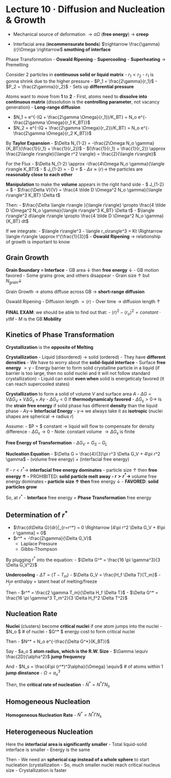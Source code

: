 # Lecture 10 · Diffusion and Nucleation & Growth

- Mechanical source of deformation $\rightarrow \sigma \Omega$ (**free energy**) $\rightarrow$ **creep**

- Interfacial area (**incommensurate bonds**) $\rightarrow \frac{\gamma}{r}\Omega \rightarrow$ **smothing of interface**

Phase Transformation
- **Oswald Ripening**
- **Supercooling**
- **Superheating** $\rightarrow$ Premelting

Consider 2 particles in **continuous solid or liquid matrix**
- $r_1 < r_2$
    - $r_1$ is gonna shrink due to the higher pressure
    - $P_1 = \frac{2\gamma}{r_1}$
    - $P_2 = \frac{2\gamma}{r_2}$
        - Sets up **differential pressure**
        
Atoms want to move from **1** to **2**
- First, atoms need to **dissolve into continuous matrix** (dissolution is the **controlling parameter**, not vacancy generation)
    - **Long-range diffusion**

- $N_1 = e^{-(Q + \frac{2\gamma \Omega}{r_1})/K_BT} = N_o e^{-\frac{2\gamma \Omega}{r_1 K_BT}}$
- $N_2 = e^{-(Q + \frac{2\gamma \Omega}{r_2})/K_BT} = N_o e^{-\frac{2\gamma \Omega}{r_2 K_BT}}$

By **Taylor Expansion**
- $\Delta N_{1-2} = -\frac{2\Omega N_o \gamma}{K_BT}(\frac{1}{r_1} + \frac{1}{r_2})$
    - $(\frac{1}{r_1} + \frac{1}{r_2}) \approx \frac{2\langle r\rangle}{\langle r^2 \rangle} = \frac{2}{\langle r\rangle}$
    
For the Flux
- $\Delta N_{1-2} \approx -\frac{4\Omega N_o \gamma}{\langle r\rangle K_BT}$
- $ J_{1-2} = - \tilde D \frac{\Delta N_{1-2}}{\langle r\rangle} = \frac{\tilde D 4\Omega N_o \gamma}{\langle r\rangle^2 K_BT}$
    - $\Delta x \approx \langle r\rangle \rightarrow$ the particles are **reasonably close to each other**
    
**Manipulation** to make the **volume** appears in the right hand side
- $ J_{1-2} \frac{1}{\langle r\rangle} = \frac{4 \tilde D \Omega N_o \gamma}{\langle r\rangle^3 K_BT}$
- $\frac{\Delta V}{V} = \frac{4 \tilde D \Omega^2 N_o \gamma}{\langle r\rangle^3 K_BT} \Delta t$

Then:
- $\frac{\Delta \langle r\rangle }{\langle r\rangle} \propto \frac{4 \tilde D \Omega^2 N_o \gamma}{\langle r\rangle^3 K_BT} \Delta t$
- $\langle r\rangle^2 d\langle r\rangle \propto \frac{4 \tilde D \Omega^2 N_o \gamma}{K_BT} dt$

If we integrate:
- $\langle r\rangle^3 - \langle r_o\rangle^3 = Kt \Rightarrow \langle r\rangle \approx t^{\frac{1}{3}}$
    - **Oswald Ripening** $\rightarrow$ relationship of growth is important to know
    
## Grain Growth

**Grain Boundary** $\equiv$ **Interface**
- GB area $\downarrow$ then **free energy** $\downarrow$
- GB motion favored
- Some grains grow, and others disappear
- Grain size $\uparrow$ but $N_{grain} \downarrow$

Grain Growth $\rightarrow$ atoms diffuse across GB $\rightarrow$ **short-range diffusion**

Oswald Ripening
- Diffusion length $\propto \langle r \rangle$
- Over time $\rightarrow$ diffusion length $\uparrow$

**FINAL EXAM**: we should be able to find out that:
- $\langle r \rangle^2 - \langle r_o \rangle^2 = constant \cdot \gamma t M$
    - $M$ is the GB **Mobility**
  
## Kinetics of Phase Transformation

**Crystallization** is the **opposite of Melting**

**Crystallization**
- Liquid (disordered) $\rightarrow$ solid (ordered)
- They have **different densities**
- We have to worry about the **solid-liquid interface**
    - Surface **free energy** $\propto \gamma$
    - Energy barrier to form solid crystalline particle in a liquid (if barrier is too large, then no solid nuclei and it will not follow standard crystallization)
        - Liquid can exist **even when** solid is energeticaly favored (it can reach supercooled states)
        
**Crystallization** to form a solid of volume $V$ and surface area $A$
- $\Delta G = V \Delta G_V + V \Delta G_s + A\gamma$
    - $\Delta G_V < 0$ if **thermodynamicaly favored**
    - $\Delta G_s > 0 \rightarrow$ Is the **strain free energy** if solid phase has different **density** than the liquid phase
    - $A\gamma \rightarrow$ **Interfacial Energy**
        - $\gamma \rightarrow$ we always take it as **isotropic** (nuclei shapes are spherical $\rightarrow$ radius $r$)
        
Assume:
- $P = $ constant $\rightarrow$ liquid will flow to compensate for density difference
    - $\Delta G_s \rightarrow 0$
    - Note: constant volume $\rightarrow \Delta G_s$ is finite
    
**Free Energy of Transformation**
- $\Delta G_V = G_S - G_L$

**Nucleation Equation**
- $\Delta G = \frac{4}{3}\pi r^3 \Delta G_V + 4\pi r^2 \gamma$
    - (volume free energy) + (interfacial free energy)
  
If
- $r < r^* \rightarrow$ **interfacial free energy dominates**
    - particle size $\uparrow$ then **free energy $\uparrow$
        - **PROHIBITED**: solid particle melt away
- $r > r^* \rightarrow$ **volume free energy dominates**
    - particle size $\uparrow$ then **free energy $\downarrow$
        - **FAVORED**: **solid particles grow**
        
So, at $r^*$
- **Interface** free energy $=$ **Phase Transformation** free energy

## Determination of $r^*$

- $\frac{d\Delta G}{dr}|_{r=r^*} = 0 \Rightarrow [4\pi r^2 \Delta G_V + 8\pi r \gamma] = 0$
- $r^* = -\frac{2\gamma}{\Delta G_V}$
    - Laplace Pressure
    - Gibbs-Thompson
    
By plugging $r^*$ into the equation:
- $\Delta G^* = \frac{16 \pi \gamma^3}{3 \Delta G_V^2}$

**Undercooling**
- $\Delta T = (T - T_m)$
- $\Delta G_V = \frac{H_f \Delta T}{T_m}$
    - $H_f \equiv$ enthalpy = latent heat of melting/freeze
    
Then
- $r^* = \frac{2 \gamma T_m}{\Delta H_f \Delta T}$
- $\Delta G^* = \frac{16 \pi \gamma^3 T_m^2}{3 \Delta H_f^2 \Delta T^2}$

## Nucleation Rate

**Nuclei** (clusters) become **critical nuclei** if one atom jumps into the nuclei
- $N_o \equiv $ # of nuclei
- $\Delta G^* \equiv $ energy cost to form critical nuclei

Then
- $N^* = N_o e^{-\frac{\Delta G^*}{K_BT}}$

Say
- $\alpha \equiv a_o \equiv $ **atom radius, which is the R.W. Size**
- $\Gamma \equiv \frac{2D}{\alpha^2}$ **jump frequency**

And
- $N_s = \frac{4\pi (r^*)^3\alpha}{\Omega} \equiv$ # of atoms within $1$ **jump dinstance**
    - $\Omega = a_o^3$
    
Then, the **critical rate of nucleation**
- $\dot N^*  = N^* \Gamma N_s$

## Homogeneous Nucleation

**Homogeneous Nucleation Rate**
- $\dot N^*  = N^* \Gamma N_s$

## Heterogeneous Nucleation

Here the **interfacial area is significantly smaller**
- Total liquid-solid interface is smaller
- Energy is the same

Then
- We need an **spherical cap instead of a whole sphere** to start nucleation (crystallization
- So, much smaller nuclei reach critical nucleus size
- Crystallization is faster
